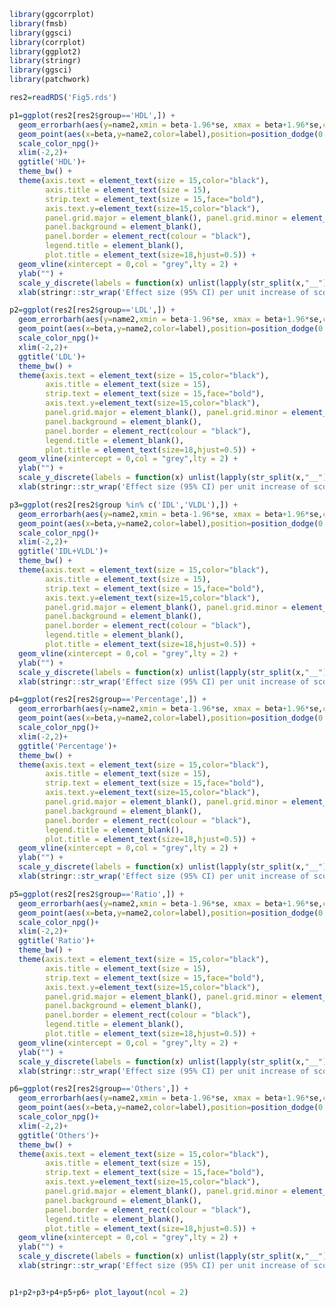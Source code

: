 ```{r}
library(ggcorrplot)
library(fmsb)
library(ggsci)
library(corrplot)
library(ggplot2)
library(stringr)
library(ggsci)
library(patchwork)
```

```{r}
res2=readRDS('Fig5.rds')

p1=ggplot(res2[res2$group=='HDL',]) +
  geom_errorbarh(aes(y=name2,xmin = beta-1.96*se, xmax = beta+1.96*se,color=label),position=position_dodge(0.7), height = 0, size=1.2) +
  geom_point(aes(x=beta,y=name2,color=label),position=position_dodge(0.7),size=2.5) +
  scale_color_npg()+
  xlim(-2,2)+
  ggtitle('HDL')+
  theme_bw() +
  theme(axis.text = element_text(size = 15,color="black"),
        axis.title = element_text(size = 15),
        strip.text = element_text(size = 15,face="bold"),
        axis.text.y=element_text(size=15,color="black"),
        panel.grid.major = element_blank(), panel.grid.minor = element_blank(),
        panel.background = element_blank(),
        panel.border = element_rect(colour = "black"),
        legend.title = element_blank(),
        plot.title = element_text(size=18,hjust=0.5)) +
  geom_vline(xintercept = 0,col = "grey",lty = 2) +
  ylab("") +
  scale_y_discrete(labels = function(x) unlist(lapply(str_split(x,"__"), function(y) stringr::str_wrap(y[1], width = 80))))+
  xlab(stringr::str_wrap('Effect size (95% CI) per unit increase of scores', width = 60)) 

p2=ggplot(res2[res2$group=='LDL',]) +
  geom_errorbarh(aes(y=name2,xmin = beta-1.96*se, xmax = beta+1.96*se,color=label),position=position_dodge(0.7), height = 0, size=1.2) +
  geom_point(aes(x=beta,y=name2,color=label),position=position_dodge(0.7),size=2.5) +
  scale_color_npg()+
  xlim(-2,2)+
  ggtitle('LDL')+
  theme_bw() +
  theme(axis.text = element_text(size = 15,color="black"),
        axis.title = element_text(size = 15),
        strip.text = element_text(size = 15,face="bold"),
        axis.text.y=element_text(size=15,color="black"),
        panel.grid.major = element_blank(), panel.grid.minor = element_blank(),
        panel.background = element_blank(),
        panel.border = element_rect(colour = "black"),
        legend.title = element_blank(),
        plot.title = element_text(size=18,hjust=0.5)) +
  geom_vline(xintercept = 0,col = "grey",lty = 2) +
  ylab("") +
  scale_y_discrete(labels = function(x) unlist(lapply(str_split(x,"__"), function(y) stringr::str_wrap(y[1], width = 80))))+
  xlab(stringr::str_wrap('Effect size (95% CI) per unit increase of scores', width = 60)) 

p3=ggplot(res2[res2$group %in% c('IDL','VLDL'),]) +
  geom_errorbarh(aes(y=name2,xmin = beta-1.96*se, xmax = beta+1.96*se,color=label),position=position_dodge(0.7), height = 0, size=1.2) +
  geom_point(aes(x=beta,y=name2,color=label),position=position_dodge(0.7),size=2.5) +
  scale_color_npg()+
  xlim(-2,2)+
  ggtitle('IDL+VLDL')+
  theme_bw() +
  theme(axis.text = element_text(size = 15,color="black"),
        axis.title = element_text(size = 15),
        strip.text = element_text(size = 15,face="bold"),
        axis.text.y=element_text(size=15,color="black"),
        panel.grid.major = element_blank(), panel.grid.minor = element_blank(),
        panel.background = element_blank(),
        panel.border = element_rect(colour = "black"),
        legend.title = element_blank(),
        plot.title = element_text(size=18,hjust=0.5)) +
  geom_vline(xintercept = 0,col = "grey",lty = 2) +
  ylab("") +
  scale_y_discrete(labels = function(x) unlist(lapply(str_split(x,"__"), function(y) stringr::str_wrap(y[1], width = 80))))+
  xlab(stringr::str_wrap('Effect size (95% CI) per unit increase of scores', width = 60)) 

p4=ggplot(res2[res2$group=='Percentage',]) +
  geom_errorbarh(aes(y=name2,xmin = beta-1.96*se, xmax = beta+1.96*se,color=label),position=position_dodge(0.7), height = 0, size=1.2) +
  geom_point(aes(x=beta,y=name2,color=label),position=position_dodge(0.7),size=2.5) +
  scale_color_npg()+
  xlim(-2,2)+
  ggtitle('Percentage')+
  theme_bw() +
  theme(axis.text = element_text(size = 15,color="black"),
        axis.title = element_text(size = 15),
        strip.text = element_text(size = 15,face="bold"),
        axis.text.y=element_text(size=15,color="black"),
        panel.grid.major = element_blank(), panel.grid.minor = element_blank(),
        panel.background = element_blank(),
        panel.border = element_rect(colour = "black"),
        legend.title = element_blank(),
        plot.title = element_text(size=18,hjust=0.5)) +
  geom_vline(xintercept = 0,col = "grey",lty = 2) +
  ylab("") +
  scale_y_discrete(labels = function(x) unlist(lapply(str_split(x,"__"), function(y) stringr::str_wrap(y[1], width = 80))))+
  xlab(stringr::str_wrap('Effect size (95% CI) per unit increase of scores', width = 60)) 

p5=ggplot(res2[res2$group=='Ratio',]) +
  geom_errorbarh(aes(y=name2,xmin = beta-1.96*se, xmax = beta+1.96*se,color=label),position=position_dodge(0.7), height = 0, size=1.2) +
  geom_point(aes(x=beta,y=name2,color=label),position=position_dodge(0.7),size=2.5) +
  scale_color_npg()+
  xlim(-2,2)+
  ggtitle('Ratio')+
  theme_bw() +
  theme(axis.text = element_text(size = 15,color="black"),
        axis.title = element_text(size = 15),
        strip.text = element_text(size = 15,face="bold"),
        axis.text.y=element_text(size=15,color="black"),
        panel.grid.major = element_blank(), panel.grid.minor = element_blank(),
        panel.background = element_blank(),
        panel.border = element_rect(colour = "black"),
        legend.title = element_blank(),
        plot.title = element_text(size=18,hjust=0.5)) +
  geom_vline(xintercept = 0,col = "grey",lty = 2) +
  ylab("") +
  scale_y_discrete(labels = function(x) unlist(lapply(str_split(x,"__"), function(y) stringr::str_wrap(y[1], width = 80))))+
  xlab(stringr::str_wrap('Effect size (95% CI) per unit increase of scores', width = 60)) 

p6=ggplot(res2[res2$group=='Others',]) +
  geom_errorbarh(aes(y=name2,xmin = beta-1.96*se, xmax = beta+1.96*se,color=label),position=position_dodge(0.7), height = 0, size=1.2) +
  geom_point(aes(x=beta,y=name2,color=label),position=position_dodge(0.7),size=2.5) +
  scale_color_npg()+
  xlim(-2,2)+
  ggtitle('Others')+
  theme_bw() +
  theme(axis.text = element_text(size = 15,color="black"),
        axis.title = element_text(size = 15),
        strip.text = element_text(size = 15,face="bold"),
        axis.text.y=element_text(size=15,color="black"),
        panel.grid.major = element_blank(), panel.grid.minor = element_blank(),
        panel.background = element_blank(),
        panel.border = element_rect(colour = "black"),
        legend.title = element_blank(),
        plot.title = element_text(size=18,hjust=0.5)) +
  geom_vline(xintercept = 0,col = "grey",lty = 2) +
  ylab("") +
  scale_y_discrete(labels = function(x) unlist(lapply(str_split(x,"__"), function(y) stringr::str_wrap(y[1], width = 80))))+
  xlab(stringr::str_wrap('Effect size (95% CI) per unit increase of scores', width = 60)) 


p1+p2+p3+p4+p5+p6+ plot_layout(ncol = 2)
```
